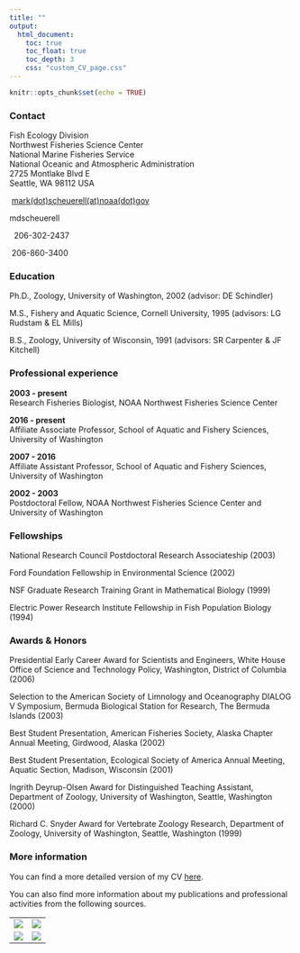 ```yaml
---
title: ""
output:
  html_document:
    toc: true
    toc_float: true
    toc_depth: 3
    css: "custom_CV_page.css"
---
```


```r
knitr::opts_chunk$set(echo = TRUE)
```

### Contact

Fish Ecology Division  
Northwest Fisheries Science Center  
National Marine Fisheries Service  
National Oceanic and Atmospheric Administration  
2725 Montlake Blvd E  
Seattle, WA 98112 USA

<i class="fa fa-envelope" aria-hidden="true"></i>\ [mark(dot)scheuerell(at)noaa(dot)gov](mailto:mark.scheuerell@noaa.gov)

<i class="fa fa-skype" aria-hidden="true"></i> mdscheuerell

<i class="fa fa-phone" aria-hidden="true"></i>\ \ 206-302-2437  

<i class="fa fa-fax" aria-hidden="true"></i>\ 206-860-3400

### Education

Ph.D., Zoology, University of Washington, 2002 (advisor: DE Schindler)  

M.S., Fishery and Aquatic Science, Cornell University, 1995 (advisors: LG Rudstam & EL Mills)  

B.S., Zoology, University of Wisconsin, 1991 (advisors: SR Carpenter & JF Kitchell)  

### Professional experience

__2003 - present__  
Research Fisheries Biologist, NOAA Northwest Fisheries Science Center

__2016 - present__  
Affiliate Associate Professor, School of Aquatic and Fishery Sciences, University of Washington

__2007 - 2016__  
Affiliate Assistant Professor, School of Aquatic and Fishery Sciences, University of Washington

__2002 - 2003__  
Postdoctoral Fellow, NOAA Northwest Fisheries Science Center and University of Washington

### Fellowships

National Research Council Postdoctoral Research Associateship (2003)

Ford Foundation Fellowship in Environmental Science (2002)  

NSF Graduate Research Training Grant in Mathematical Biology (1999)  

Electric Power Research Institute Fellowship in Fish Population Biology (1994)

### Awards & Honors

<p class="hang">
Presidential Early Career Award for Scientists and Engineers, White House Office of Science and Technology Policy, Washington, District of Columbia (2006)
<p>
<p class="hang">
Selection to the American Society of Limnology and Oceanography DIALOG V Symposium, Bermuda Biological Station for Research, The Bermuda Islands (2003)  
<p>
<p class="hang">
Best Student Presentation, American Fisheries Society, Alaska Chapter Annual Meeting, Girdwood, Alaska  (2002)  
<p>
<p class="hang">
Best Student Presentation, Ecological Society of America Annual Meeting, Aquatic Section, Madison, Wisconsin (2001)  
<p>
<p class="hang">
Ingrith Deyrup-Olsen Award for Distinguished Teaching Assistant, Department of Zoology, University of Washington, Seattle, Washington (2000)  
<p>
<p class="hang">
Richard C. Snyder Award for Vertebrate Zoology Research, Department of Zoology, University of Washington, Seattle, Washington (1999)
<p>

### More information

You can find a more detailed version of my CV [here](https://faculty.washington.edu/scheuerl/MDScheuerell_CV.pdf).

You can also find more information about my publications and professional activities from the following sources.

---------------------------------------  ---------------------------------------
   [![](images/orcid_logo.png)][orc]       [![](images/impactstory.png)][imp] 
 [![](images/google_scholar.png)][goo]      [![](images/mendeley.png)][men]   
---------------------------------------  ---------------------------------------

[orc]: https://orcid.org/0000-0002-8284-1254
[goo]: https://scholar.google.com/citations?user=uwu1QikAAAAJ&hl=en&oi=ao
[imp]: https://impactstory.org/u/0000-0002-8284-1254
[men]: https://www.mendeley.com/profiles/mark-scheuerell


